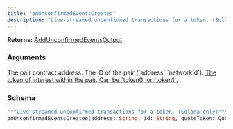 ```yaml
---
title: "onUnconfirmedEventsCreated"
description: "Live-streamed unconfirmed transactions for a token. (Solana only)"
---
```


**Returns:** [AddUnconfirmedEventsOutput](/api-reference/types#addunconfirmedeventsoutput)

### Arguments

<ResponseField name="address" type="String">
  The pair contract address.
</ResponseField>

<ResponseField name="id" type="String">
  The ID of the pair (`address`:`networkId`).
</ResponseField>

<a href="/api-reference/enums#quotetoken">
  <ResponseField name="quoteToken" type="QuoteToken">
    The token of interest within the pair. Can be `token0` or `token1`.
  </ResponseField>
</a>

### Schema


```graphql 
"""Live-streamed unconfirmed transactions for a token. (Solana only)"""
onUnconfirmedEventsCreated(address: String, id: String, quoteToken: QuoteToken): AddUnconfirmedEventsOutput
```
